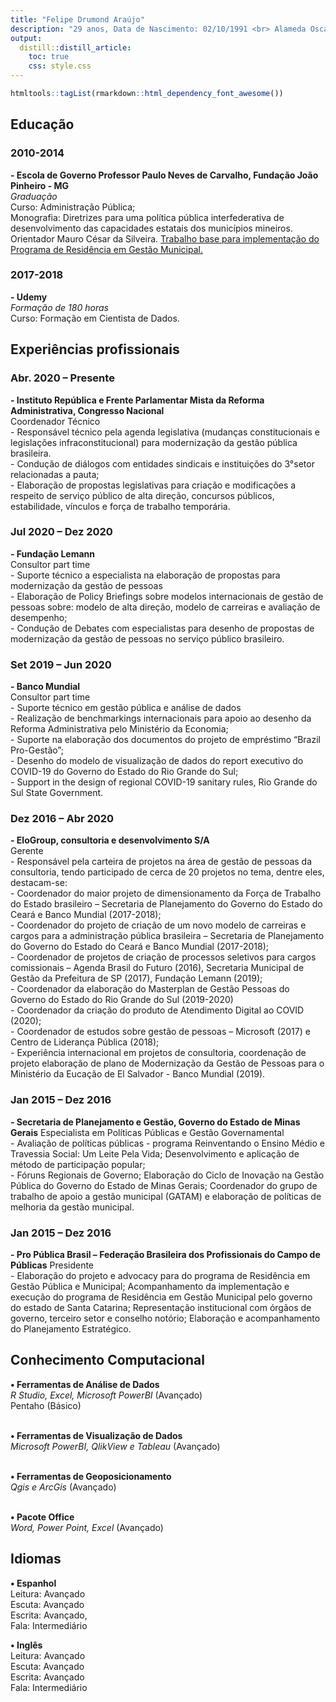 ```yaml
---
title: "Felipe Drumond Araújo"
description: "29 anos, Data de Nascimento: 02/10/1991 <br> Alameda Oscar Niemeyer, 858, ap 401, Vila da Serra, Nova Lima - MG"
output:
  distill::distill_article:
    toc: true
    css: style.css
---
```


```r
htmltools::tagList(rmarkdown::html_dependency_font_awesome())
```

## <i class="fa fa-graduation-cap"></i> Educação
### 2010-2014
**- Escola de Governo Professor Paulo Neves de Carvalho, Fundação João Pinheiro - MG**
<br> *Graduação*
<br>Curso: Administração Pública;
<br> Monografia: Diretrizes para uma política pública interfederativa de desenvolvimento das capacidades estatais dos municípios mineiros. Orientador Mauro César da Silveira. [Trabalho base para implementação do Programa de Residência em Gestão Municipal.](http://www.enabrasil.sc.gov.br/projetos/programa-de-residencia-em-gestao-municipal/)


### 2017-2018
**- Udemy** 
<br> *Formação de 180 horas*
<br>Curso: Formação em Cientista de Dados.


## <i class="fas fa-user-tie"></i> Experiências profissionais

### Abr. 2020 – Presente
**- Instituto República e Frente Parlamentar Mista da Reforma Administrativa, Congresso Nacional**
<br> Coordenador Técnico 
<br> - Responsável técnico pela agenda legislativa (mudanças constitucionais e legislações infraconstitucional) para modernização da gestão pública brasileira.
<br> - Condução de diálogos com entidades sindicais e instituições do 3°setor relacionadas a pauta;
<br> - Elaboração de propostas legislativas para criação e modificações a respeito de serviço público de alta direção, concursos públicos, estabilidade, vínculos e força de trabalho temporária.


### Jul 2020 – Dez 2020
**- Fundação Lemann**
<br>Consultor part time
<br>- Suporte técnico a especialista na elaboração de propostas para modernização da gestão de pessoas
<br>- Elaboração de Policy Briefings sobre modelos internacionais de gestão de pessoas sobre: modelo de alta direção, modelo de carreiras e avaliação de desempenho;
<br>- Condução de Debates com especialistas para desenho de propostas de modernização da gestão de pessoas no serviço público brasileiro.


### Set 2019 – Jun 2020
**- Banco Mundial**
<br>Consultor part time
<br>- Suporte técnico em gestão pública e análise de dados 
<br>- Realização de benchmarkings internacionais para apoio ao desenho da Reforma Administrativa pelo Ministério da Economia;
<br>- Suporte na elaboração dos documentos do projeto de empréstimo “Brazil Pro-Gestão”;
<br>- Desenho do modelo de visualização de dados do report executivo do COVID-19 do Governo do Estado do Rio Grande do Sul;
<br>- Support in the design of regional COVID-19 sanitary rules, Rio Grande do Sul State Government.


### Dez 2016 – Abr 2020
**- EloGroup, consultoria e desenvolvimento S/A**
<br>Gerente
<br>- Responsável pela carteira de projetos na área de gestão de pessoas da consultoria, tendo participado de cerca de 20 projetos no tema, dentre eles, destacam-se:
<br>- Coordenador do maior projeto de dimensionamento da Força de Trabalho do Estado brasileiro – Secretaria de Planejamento do Governo do Estado do Ceará e Banco Mundial (2017-2018);
<br>- Coordenador do projeto de criação de um novo modelo de carreiras e cargos para a administração pública brasileira – Secretaria de Planejamento do Governo do Estado do Ceará e Banco Mundial (2017-2018);
<br>- Coordenador de projetos de criação de processos seletivos para cargos comissionais – Agenda Brasil do Futuro (2016), Secretaria Municipal de Gestão da Prefeitura de SP (2017), Fundação Lemann (2019);
<br>- Coordenador da elaboração do Masterplan de Gestão Pessoas do Governo do Estado do Rio Grande do Sul (2019-2020)
<br>- Coordenador da criação do produto de Atendimento Digital ao COVID (2020);
<br>- Coordenador de estudos sobre gestão de pessoas – Microsoft (2017) e Centro de Liderança Pública (2018);
<br>- Experiência internacional em projetos de consultoria, coordenação de projeto elaboração de plano de Modernização da Gestão de Pessoas para o Ministério da Eucação de El Salvador - Banco Mundial (2019).


### Jan 2015 – Dez 2016
**- Secretaria de Planejamento e Gestão, Governo do Estado de Minas Gerais**
Especialista em Políticas Públicas e Gestão Governamental 
<br> - Avaliação de políticas públicas - programa Reinventando o Ensino Médio e Travessia Social: Um Leite Pela Vida; Desenvolvimento e aplicação de método de participação popular;
<br> - Fóruns Regionais de Governo; Elaboração do Ciclo de Inovação na Gestão Pública do Governo do Estado de Minas Gerais; Coordenador do grupo de trabalho de apoio a gestão municipal (GATAM) e elaboração de políticas de melhoria da gestão municipal.


### Jan 2015 – Dez 2016
**- Pro Pública Brasil – Federação Brasileira dos Profissionais do Campo de Públicas** 
Presidente
<br> - Elaboração do projeto e advocacy para do programa de Residência em Gestão Pública e Municipal; Acompanhamento da implementação e execução do programa de Residência em Gestão Municipal pelo governo do estado de Santa Catarina; Representação institucional com órgãos de governo, terceiro setor e conselho notório; Elaboração e acompanhamento do Planejamento Estratégico.



## <i class="fa fa-desktop"></i> Conhecimento Computacional 
**•	Ferramentas de Análise de Dados**
<br> *R Studio, Excel, Microsoft PowerBI* (Avançado) 
<br> Pentaho (Básico)

<br>**•	Ferramentas de Visualização de Dados**
<br> *Microsoft PowerBI, QlikView e Tableau* (Avançado)

<br>**•	Ferramentas de Geoposicionamento** 
<br> *Qgis e ArcGis* (Avançado)

<br>**•	Pacote Office**
<br> *Word, Power Point, Excel* (Avançado)


## <i class="fa fa-closed-captioning"></i> Idiomas
**•	Espanhol**
<br> Leitura: Avançado
<br> Escuta: Avançado
<br> <i class="fa fa-pencil-alt"></i> Escrita: Avançado, 
<br> Fala: Intermediário


**•	Inglês**
<br> Leitura: Avançado
<br> Escuta: Avançado
<br> <i class="fa fa-pencil-alt"></i> Escrita: Avançado
<br> Fala: Intermediário


